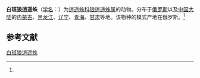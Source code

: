 {{Speciesbox
| name = 白斑狼逍遥蛛
| status = 
| status_system = 
| image = 
| genus = Thanatus
| species = albomaculatus
| authority = (Kulczynski, 1908)<ref name='id14494'>{{cite web| url =http://www.bioinfo.cn/db05/BjdwSpecies.php?action=view&id=14494| title =白斑狼逍遥蛛| work =《中国动物物种编目数据库》| publisher =中国科学院微生物研究所| author =中国科学院动物研究所| accessdate =2009-04-28| deadurl =yes| archiveurl =https://web.archive.org/web/20160305023900/http://www.bioinfo.cn/db05/BjdwSpecies.php?action=view&id=14494| archivedate =2016-03-05}}</ref>
}}

'''白斑狼逍遥蛛'''（[[学名|学名]]：{{lang|la|''Thanatus albomaculatus''}}）为[[逍遥蛛科|逍遥蛛科]][[狼逍遥蛛属|狼逍遥蛛属]]的动物。分布于[[俄罗斯|俄罗斯]]以及[[中国大陆|中国大陆]]的[[内蒙古|内蒙古]]、[[黑龙江|黑龙江]]、[[辽宁|辽宁]]、[[青海|青海]]、[[甘肃|甘肃]]等地。该物种的模式产地在俄罗斯。<ref name='id14494'/>

== 参考文献 ==
{{reflist}}

{{Wikispecies|Thanatus albomaculatus}}

[[Category:狼逍遥蛛属|白斑狼逍遥蛛]]


{{蜘蛛小作品}}